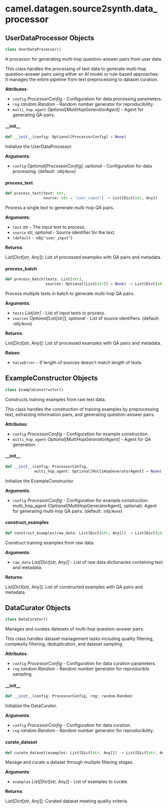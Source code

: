<a id="camel.datagen.source2synth.data_processor"></a>

# camel.datagen.source2synth.data\_processor

<a id="camel.datagen.source2synth.data_processor.UserDataProcessor"></a>

## UserDataProcessor Objects

```python
class UserDataProcessor()
```

A processor for generating multi-hop question-answer pairs from user
data.

This class handles the processing of text data to generate multi-hop
question-answer pairs using either an AI model or rule-based approaches.
It manages the entire pipeline from text preprocessing to dataset curation.

**Attributes**:

- `config` _ProcessorConfig_ - Configuration for data processing parameters.
- `rng` _random.Random_ - Random number generator for reproducibility.
- `multi_hop_agent` _Optional[MultiHopGeneratorAgent]_ - Agent for
  generating QA pairs.

<a id="camel.datagen.source2synth.data_processor.UserDataProcessor.__init__"></a>

#### \_\_init\_\_

```python
def __init__(config: Optional[ProcessorConfig] = None)
```

Initialize the UserDataProcessor.

**Arguments**:

- `config` _Optional[ProcessorConfig], optional_ - Configuration for
  data processing. (default: :obj:`None`)

<a id="camel.datagen.source2synth.data_processor.UserDataProcessor.process_text"></a>

#### process\_text

```python
def process_text(text: str,
                 source: str = "user_input") -> List[Dict[str, Any]]
```

Process a single text to generate multi-hop QA pairs.

**Arguments**:

- `text` _str_ - The input text to process.
- `source` _str, optional_ - Source identifier for the text.
- `(default` - :obj:`"user_input"`)
  

**Returns**:

  List[Dict[str, Any]]: List of processed examples with QA pairs and
  metadata.

<a id="camel.datagen.source2synth.data_processor.UserDataProcessor.process_batch"></a>

#### process\_batch

```python
def process_batch(texts: List[str],
                  sources: Optional[List[str]] = None) -> List[Dict[str, Any]]
```

Process multiple texts in batch to generate multi-hop QA pairs.

**Arguments**:

- `texts` _List[str]_ - List of input texts to process.
- `sources` _Optional[List[str]], optional_ - List of source
  identifiers. (default: :obj:`None`)
  

**Returns**:

  List[Dict[str, Any]]: List of processed examples with QA pairs and
  metadata.
  

**Raises**:

- `ValueError` - If length of sources doesn't match length of texts.

<a id="camel.datagen.source2synth.data_processor.ExampleConstructor"></a>

## ExampleConstructor Objects

```python
class ExampleConstructor()
```

Constructs training examples from raw text data.

This class handles the construction of training examples by preprocessing
text, extracting information pairs, and generating question-answer pairs.

**Attributes**:

- `config` _ProcessorConfig_ - Configuration for example construction.
- `multi_hop_agent` _Optional[MultiHopGeneratorAgent]_ - Agent for QA
  generation.

<a id="camel.datagen.source2synth.data_processor.ExampleConstructor.__init__"></a>

#### \_\_init\_\_

```python
def __init__(config: ProcessorConfig,
             multi_hop_agent: Optional[MultiHopGeneratorAgent] = None)
```

Initialize the ExampleConstructor.

**Arguments**:

- `config` _ProcessorConfig_ - Configuration for example construction.
  multi_hop_agent (Optional[MultiHopGeneratorAgent], optional):
  Agent for generating multi-hop QA pairs. (default: :obj:`None`)

<a id="camel.datagen.source2synth.data_processor.ExampleConstructor.construct_examples"></a>

#### construct\_examples

```python
def construct_examples(raw_data: List[Dict[str, Any]]) -> List[Dict[str, Any]]
```

Construct training examples from raw data.

**Arguments**:

- `raw_data` _List[Dict[str, Any]]_ - List of raw data dictionaries
  containing text and metadata.
  

**Returns**:

  List[Dict[str, Any]]: List of constructed examples with QA pairs
  and metadata.

<a id="camel.datagen.source2synth.data_processor.DataCurator"></a>

## DataCurator Objects

```python
class DataCurator()
```

Manages and curates datasets of multi-hop question-answer pairs.

This class handles dataset management tasks including quality filtering,
complexity filtering, deduplication, and dataset sampling.

**Attributes**:

- `config` _ProcessorConfig_ - Configuration for data curation parameters.
- `rng` _random.Random_ - Random number generator for reproducible sampling.

<a id="camel.datagen.source2synth.data_processor.DataCurator.__init__"></a>

#### \_\_init\_\_

```python
def __init__(config: ProcessorConfig, rng: random.Random)
```

Initialize the DataCurator.

**Arguments**:

- `config` _ProcessorConfig_ - Configuration for data curation.
- `rng` _random.Random_ - Random number generator for reproducibility.

<a id="camel.datagen.source2synth.data_processor.DataCurator.curate_dataset"></a>

#### curate\_dataset

```python
def curate_dataset(examples: List[Dict[str, Any]]) -> List[Dict[str, Any]]
```

Manage and curate a dataset through multiple filtering stages.

**Arguments**:

- `examples` _List[Dict[str, Any]]_ - List of examples to curate.
  

**Returns**:

  List[Dict[str, Any]]: Curated dataset meeting quality criteria.

